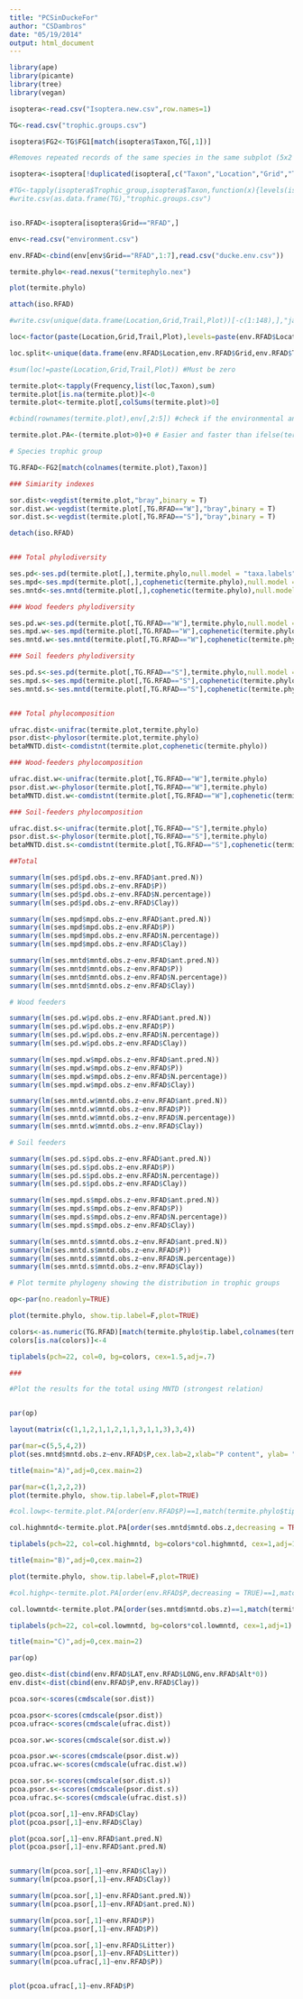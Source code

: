 ```yaml
---
title: "PCSinDuckeFor"
author: "CSDambros"
date: "05/19/2014"
output: html_document
---
```




```r

library(ape)
library(picante)
library(tree)
library(vegan)

```


```r

isoptera<-read.csv("Isoptera.new.csv",row.names=1)

TG<-read.csv("trophic.groups.csv")

isoptera$FG2<-TG$FG1[match(isoptera$Taxon,TG[,1])]

#Removes repeated records of the same species in the same subplot (5x2 quadrant)

isoptera<-isoptera[!duplicated(isoptera[,c("Taxon","Location","Grid","Trail","Plot","Distance_beginning","Side")]),]

#TG<-tapply(isoptera$Trophic_group,isoptera$Taxon,function(x){levels(isoptera$Trophic_group)[sort(x[is.na(x)==F],decreasing = TRUE)[1]]})
#write.csv(as.data.frame(TG),"trophic.groups.csv")


iso.RFAD<-isoptera[isoptera$Grid=="RFAD",]

env<-read.csv("environment.csv")

env.RFAD<-cbind(env[env$Grid=="RFAD",1:7],read.csv("ducke.env.csv"))


```

```r

termite.phylo<-read.nexus("termitephylo.nex")

plot(termite.phylo)

```

```r

attach(iso.RFAD)

#write.csv(unique(data.frame(Location,Grid,Trail,Plot))[-c(1:148),],"jau.csv")

loc<-factor(paste(Location,Grid,Trail,Plot),levels=paste(env.RFAD$Location,env.RFAD$Grid,env.RFAD$Trail,env.RFAD$Plot))

loc.split<-unique(data.frame(env.RFAD$Location,env.RFAD$Grid,env.RFAD$Trail,env.RFAD$Plot))

#sum(loc!=paste(Location,Grid,Trail,Plot)) #Must be zero

termite.plot<-tapply(Frequency,list(loc,Taxon),sum)
termite.plot[is.na(termite.plot)]<-0
termite.plot<-termite.plot[,colSums(termite.plot)>0]

#cbind(rownames(termite.plot),env[,2:5]) #check if the environmental and termite tables are in the same order

termite.plot.PA<-(termite.plot>0)+0 # Easier and faster than ifelse(termite.plot>0,1,0)

# Species trophic group

TG.RFAD<-FG2[match(colnames(termite.plot),Taxon)]

### Simiarity indexes

sor.dist<-vegdist(termite.plot,"bray",binary = T)
sor.dist.w<-vegdist(termite.plot[,TG.RFAD=="W"],"bray",binary = T)
sor.dist.s<-vegdist(termite.plot[,TG.RFAD=="S"],"bray",binary = T)

detach(iso.RFAD)


### Total phylodiversity

ses.pd<-ses.pd(termite.plot[,],termite.phylo,null.model = "taxa.labels")
ses.mpd<-ses.mpd(termite.plot[,],cophenetic(termite.phylo),null.model = "taxa.labels",abundance.weighted=TRUE)
ses.mntd<-ses.mntd(termite.plot[,],cophenetic(termite.phylo),null.model = "taxa.labels",abundance.weighted=TRUE)

### Wood feeders phylodiversity

ses.pd.w<-ses.pd(termite.plot[,TG.RFAD=="W"],termite.phylo,null.model = "taxa.labels")
ses.mpd.w<-ses.mpd(termite.plot[,TG.RFAD=="W"],cophenetic(termite.phylo),null.model = "taxa.labels",abundance.weighted=TRUE)
ses.mntd.w<-ses.mntd(termite.plot[,TG.RFAD=="W"],cophenetic(termite.phylo),null.model = "taxa.labels",abundance.weighted=TRUE)

### Soil feeders phylodiversity

ses.pd.s<-ses.pd(termite.plot[,TG.RFAD=="S"],termite.phylo,null.model = "taxa.labels")
ses.mpd.s<-ses.mpd(termite.plot[,TG.RFAD=="S"],cophenetic(termite.phylo),null.model = "taxa.labels",abundance.weighted=TRUE)
ses.mntd.s<-ses.mntd(termite.plot[,TG.RFAD=="S"],cophenetic(termite.phylo),null.model = "taxa.labels",abundance.weighted=TRUE)


### Total phylocomposition

ufrac.dist<-unifrac(termite.plot,termite.phylo)
psor.dist<-phylosor(termite.plot,termite.phylo)
betaMNTD.dist<-comdistnt(termite.plot,cophenetic(termite.phylo))

### Wood-feeders phylocomposition

ufrac.dist.w<-unifrac(termite.plot[,TG.RFAD=="W"],termite.phylo)
psor.dist.w<-phylosor(termite.plot[,TG.RFAD=="W"],termite.phylo)
betaMNTD.dist.w<-comdistnt(termite.plot[,TG.RFAD=="W"],cophenetic(termite.phylo))

### Soil-feeders phylocomposition

ufrac.dist.s<-unifrac(termite.plot[,TG.RFAD=="S"],termite.phylo)
psor.dist.s<-phylosor(termite.plot[,TG.RFAD=="S"],termite.phylo)
betaMNTD.dist.s<-comdistnt(termite.plot[,TG.RFAD=="S"],cophenetic(termite.phylo))

```


```r

##Total

summary(lm(ses.pd$pd.obs.z~env.RFAD$ant.pred.N))
summary(lm(ses.pd$pd.obs.z~env.RFAD$P))
summary(lm(ses.pd$pd.obs.z~env.RFAD$N.percentage))
summary(lm(ses.pd$pd.obs.z~env.RFAD$Clay))

summary(lm(ses.mpd$mpd.obs.z~env.RFAD$ant.pred.N))
summary(lm(ses.mpd$mpd.obs.z~env.RFAD$P))
summary(lm(ses.mpd$mpd.obs.z~env.RFAD$N.percentage))
summary(lm(ses.mpd$mpd.obs.z~env.RFAD$Clay))

summary(lm(ses.mntd$mntd.obs.z~env.RFAD$ant.pred.N))
summary(lm(ses.mntd$mntd.obs.z~env.RFAD$P))
summary(lm(ses.mntd$mntd.obs.z~env.RFAD$N.percentage))
summary(lm(ses.mntd$mntd.obs.z~env.RFAD$Clay))

# Wood feeders

summary(lm(ses.pd.w$pd.obs.z~env.RFAD$ant.pred.N))
summary(lm(ses.pd.w$pd.obs.z~env.RFAD$P))
summary(lm(ses.pd.w$pd.obs.z~env.RFAD$N.percentage))
summary(lm(ses.pd.w$pd.obs.z~env.RFAD$Clay))

summary(lm(ses.mpd.w$mpd.obs.z~env.RFAD$ant.pred.N))
summary(lm(ses.mpd.w$mpd.obs.z~env.RFAD$P))
summary(lm(ses.mpd.w$mpd.obs.z~env.RFAD$N.percentage))
summary(lm(ses.mpd.w$mpd.obs.z~env.RFAD$Clay))

summary(lm(ses.mntd.w$mntd.obs.z~env.RFAD$ant.pred.N))
summary(lm(ses.mntd.w$mntd.obs.z~env.RFAD$P))
summary(lm(ses.mntd.w$mntd.obs.z~env.RFAD$N.percentage))
summary(lm(ses.mntd.w$mntd.obs.z~env.RFAD$Clay))

# Soil feeders

summary(lm(ses.pd.s$pd.obs.z~env.RFAD$ant.pred.N))
summary(lm(ses.pd.s$pd.obs.z~env.RFAD$P))
summary(lm(ses.pd.s$pd.obs.z~env.RFAD$N.percentage))
summary(lm(ses.pd.s$pd.obs.z~env.RFAD$Clay))

summary(lm(ses.mpd.s$mpd.obs.z~env.RFAD$ant.pred.N))
summary(lm(ses.mpd.s$mpd.obs.z~env.RFAD$P))
summary(lm(ses.mpd.s$mpd.obs.z~env.RFAD$N.percentage))
summary(lm(ses.mpd.s$mpd.obs.z~env.RFAD$Clay))

summary(lm(ses.mntd.s$mntd.obs.z~env.RFAD$ant.pred.N))
summary(lm(ses.mntd.s$mntd.obs.z~env.RFAD$P))
summary(lm(ses.mntd.s$mntd.obs.z~env.RFAD$N.percentage))
summary(lm(ses.mntd.s$mntd.obs.z~env.RFAD$Clay))

```

```r

# Plot termite phylogeny showing the distribution in trophic groups

op<-par(no.readonly=TRUE)

plot(termite.phylo, show.tip.label=F,plot=TRUE)

colors<-as.numeric(TG.RFAD)[match(termite.phylo$tip.label,colnames(termite.plot))]
colors[is.na(colors)]<-4

tiplabels(pch=22, col=0, bg=colors, cex=1.5,adj=.7)

###

#Plot the results for the total using MNTD (strongest relation)


par(op)

layout(matrix(c(1,1,2,1,1,2,1,1,3,1,1,3),3,4))

par(mar=c(5,5,4,2))
plot(ses.mntd$mntd.obs.z~env.RFAD$P,cex.lab=2,xlab="P content", ylab= "Phylogenetic diversity",pch=21,col=0,bg=1,cex=1.5)

title(main="A)",adj=0,cex.main=2)

par(mar=c(1,2,2,2))
plot(termite.phylo, show.tip.label=F,plot=TRUE)

#col.lowp<-termite.plot.PA[order(env.RFAD$P)==1,match(termite.phylo$tip.label,colnames(termite.plot))]

col.highmntd<-termite.plot.PA[order(ses.mntd$mntd.obs.z,decreasing = TRUE)==1,match(termite.phylo$tip.label,colnames(termite.plot))]

tiplabels(pch=22, col=col.highmntd, bg=colors*col.highmntd, cex=1,adj=1)

title(main="B)",adj=0,cex.main=2)

plot(termite.phylo, show.tip.label=F,plot=TRUE)

#col.highp<-termite.plot.PA[order(env.RFAD$P,decreasing = TRUE)==1,match(termite.phylo$tip.label,colnames(termite.plot))]

col.lowmntd<-termite.plot.PA[order(ses.mntd$mntd.obs.z)==1,match(termite.phylo$tip.label,colnames(termite.plot))]

tiplabels(pch=22, col=col.lowmntd, bg=colors*col.lowmntd, cex=1,adj=1)

title(main="C)",adj=0,cex.main=2)

par(op)

```


```r

geo.dist<-dist(cbind(env.RFAD$LAT,env.RFAD$LONG,env.RFAD$Alt*0))
env.dist<-dist(cbind(env.RFAD$P,env.RFAD$Clay))

```

```r

pcoa.sor<-scores(cmdscale(sor.dist))

pcoa.psor<-scores(cmdscale(psor.dist))
pcoa.ufrac<-scores(cmdscale(ufrac.dist))

pcoa.sor.w<-scores(cmdscale(sor.dist.w))

pcoa.psor.w<-scores(cmdscale(psor.dist.w))
pcoa.ufrac.w<-scores(cmdscale(ufrac.dist.w))

pcoa.sor.s<-scores(cmdscale(sor.dist.s))
pcoa.psor.s<-scores(cmdscale(psor.dist.s))
pcoa.ufrac.s<-scores(cmdscale(ufrac.dist.s))


```


```r



plot(pcoa.sor[,1]~env.RFAD$Clay)
plot(pcoa.psor[,1]~env.RFAD$Clay)

plot(pcoa.sor[,1]~env.RFAD$ant.pred.N)
plot(pcoa.psor[,1]~env.RFAD$ant.pred.N)


summary(lm(pcoa.sor[,1]~env.RFAD$Clay))
summary(lm(pcoa.psor[,1]~env.RFAD$Clay))

summary(lm(pcoa.sor[,1]~env.RFAD$ant.pred.N))
summary(lm(pcoa.psor[,1]~env.RFAD$ant.pred.N))

summary(lm(pcoa.sor[,1]~env.RFAD$P))
summary(lm(pcoa.psor[,1]~env.RFAD$P))

summary(lm(pcoa.sor[,1]~env.RFAD$Litter))
summary(lm(pcoa.psor[,1]~env.RFAD$Litter))
summary(lm(pcoa.ufrac[,1]~env.RFAD$P))


plot(pcoa.ufrac[,1]~env.RFAD$P)


```




